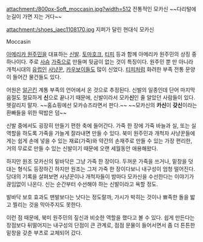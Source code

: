 attachment:/800px-Soft_moccasin.jpg?width=512
전통적인 모카신
~~다리털에 눈길이 가면 지는 거다~~

attachment:/shoes_iaec1108170.jpg
지퍼가 달린 현대식 모카신

Moccasin

[[아메리카 원주민]]을 대표하는 [[신발]]. [[토마호크]], [[티피]] 등과 함께 아메리카 원주민의 상징 중 하나이다. 주로 [[사슴]] [[가죽]]으로 만들며 뒷굽이 없는 것이 특징이다. 원주민 뿐 만 아니라 개척시대의 [[유럽]]인 [[사냥꾼]], [[카우보이]]들도 많이 신었다. [[티피]]처럼 화려한 부족 전통 문양이 들어간 물건들도 있다.

어원은 [[알곤킨]] 계통 부족의 언어에서 온 것으로 추정된다. 신발의 일종인데 단어 마지막 음절도 절묘하게 '''신'''으로 끝나기 때문에, 신발이라서 모카'''신'''인 줄 알았던 사람들이 있다. 헷갈리지 말자. ~~홈쇼핑에선 모카슈즈라면서 판다.~~ ~~모카신의 '''카신'''이 '''갖신'''이라는 환빠들을 위한 떡밥은 덤~~

신발 중에서도 굉장히 만들기 편한 축에 들어간다. 가죽 한 장에 가죽 바늘과 실, 또는 실 역할을 하도록 가죽을 가늘게 잘라내면 만들 수 있다. 북미 원주민과 개척자 사냥꾼들에게는 쉽게 손에 넣을 수 있는 재료(가죽)와 약간의 손재주로 만들 수 있는 가장 편리한, 거의 무료로 만들 수 있는 신발이기 때문에 오랜 세월동안 애용해왔다.

하지만 원조 모카신의 밑바닥은 그냥 가죽 한 장이다. 두꺼운 가죽을 쓰거나, 밑창을 덧대는 형식도 등장하긴 하지만 원조는 그저 가죽 한 장이다보니 내구성이 엄청 떨어진다. 당대의 기록을 살펴보면 사냥꾼이나 개척자들이 밤마다 모카신을 수선한다는 이야기가 끊임없이 나온다. 신는 순간부터 수선해야 하는 신발이라고 욕할 정도.

발바닥 보호 효과도 맨발보다는 낫다는 정도랄까, 가시가 박히는 것이나 뾰족한 돌을 밟고 찔리는 것을 막아주지도 못한다.

이런 점 때문에, 북미 원주민의 짚신과 비슷한 역할을 했다고 볼 수 있다. 쉽게 만든다는 장점보다 뒤떨어지는 내구성의 단점이 큰 관계로, 점점 문물이 들어서면서 좀 더 튼튼한 밑창을 갖춘 부츠로 교체되어 갔다.
